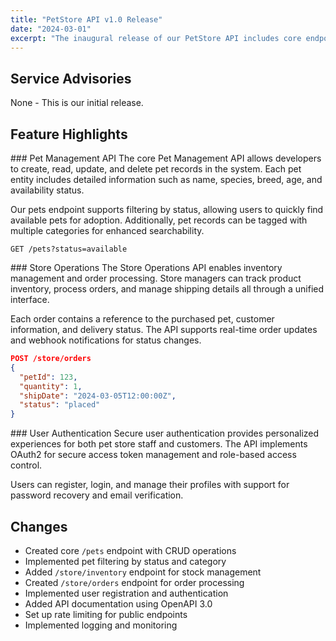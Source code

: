 ```yaml
---
title: "PetStore API v1.0 Release"
date: "2024-03-01"
excerpt: "The inaugural release of our PetStore API includes core endpoints for pet management, store operations, and user authentication."
---
```


## Service Advisories

None - This is our initial release.

## Feature Highlights

<Card>
### Pet Management API
The core Pet Management API allows developers to create, read, update, and delete pet records in the system. Each pet entity includes detailed information such as name, species, breed, age, and availability status. 

Our pets endpoint supports filtering by status, allowing users to quickly find available pets for adoption. Additionally, pet records can be tagged with multiple categories for enhanced searchability.

```http
GET /pets?status=available
```
</Card>

<Card>
### Store Operations
The Store Operations API enables inventory management and order processing. Store managers can track product inventory, process orders, and manage shipping details all through a unified interface.

Each order contains a reference to the purchased pet, customer information, and delivery status. The API supports real-time order updates and webhook notifications for status changes.

```json
POST /store/orders
{
  "petId": 123,
  "quantity": 1,
  "shipDate": "2024-03-05T12:00:00Z",
  "status": "placed"
}
```
</Card>

<Card>
### User Authentication
Secure user authentication provides personalized experiences for both pet store staff and customers. The API implements OAuth2 for secure access token management and role-based access control.

Users can register, login, and manage their profiles with support for password recovery and email verification.
</Card>

## Changes

- Created core `/pets` endpoint with CRUD operations
- Implemented pet filtering by status and category
- Added `/store/inventory` endpoint for stock management
- Created `/store/orders` endpoint for order processing
- Implemented user registration and authentication
- Added API documentation using OpenAPI 3.0
- Set up rate limiting for public endpoints
- Implemented logging and monitoring 